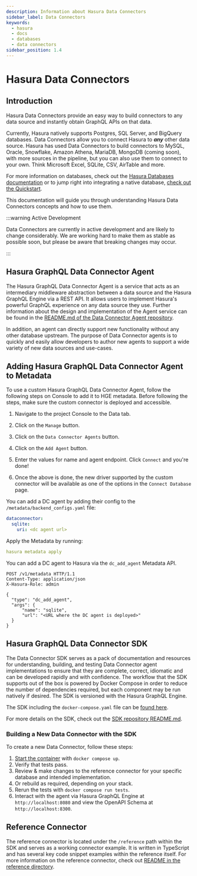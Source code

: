 ```yaml
---
description: Information about Hasura Data Connectors
sidebar_label: Data Connectors
keywords:
  - hasura
  - docs
  - databases
  - data connectors
sidebar_position: 1.4
---
```



# Hasura Data Connectors

## Introduction

Hasura Data Connectors provide an easy way to build connectors to any data source and instantly obtain GraphQL APIs on
that data.

Currently, Hasura natively supports Postgres, SQL Server, and BigQuery databases. Data Connectors allow you to connect
Hasura to **_any_** other data source. Hasura has used Data Connectors to build connectors to MySQL, Oracle, Snowflake,
Amazon Athena, MariaDB, MongoDB (coming soon), with more sources in the pipeline, but you can also use them to connect
to your own. Think Microsoft Excel, SQLite, CSV, AirTable and more.

For more information on databases, check out the [Hasura Databases documentation](/docs/databases/overview.mdx) or to
jump right into integrating a native database, [check out the Quickstart](/docs/databases/quickstart.mdx).

This documentation will guide you through understanding Hasura Data Connectors concepts and how to use them.

:::warning Active Development

Data Connectors are currently in active development and are likely to change considerably. We are working hard to make
them as stable as possible soon, but please be aware that breaking changes may occur.

:::

## Hasura GraphQL Data Connector Agent

The Hasura GraphQL Data Connector Agent is a service that acts as an intermediary middleware abstraction between a data
source and the Hasura GraphQL Engine via a REST API. It allows users to implement Hasura's powerful GraphQL experience
on any data source they use. Further information about the design and implementation of the Agent service can be found
in the
[README.md of the Data Connector Agent repository](https://github.com/hasura/graphql-engine/blob/master/dc-agents/README.md).

<Thumbnail
  src="/img/databases/data-connector/data-connectors-agent-diagram.png"
  alt="Hasura GraphQL Data Connector Agent diagram"
/>

In addition, an agent can directly support new functionality without any other database upstream. The purpose of Data
Connector agents is to quickly and easily allow developers to author new agents to support a wide variety of new data
sources and use-cases.

## Adding Hasura GraphQL Data Connector Agent to Metadata

To use a custom Hasura GraphQL Data Connector Agent, follow the following steps on Console to add it to HGE metadata.
Before following the steps, make sure the custom connector is deployed and accessible.

<Tabs groupId="user-preference" className="api-tabs">


<TabItem value="console" label="Console">
<ol>
<li>

Navigate to the project Console to the Data tab.

<Thumbnail src="/img/databases/data-connector/data-tab.png" alt="Hasura GraphQL Data Connector Agent diagram" />
</li>
<li>

Click on the `Manage` button.

<Thumbnail
  src="/img/databases/data-connector/manage-db.png"
  alt="Hasura GraphQL Data Connector Agent diagram"
/>
</li>
<li>

Click on the `Data Connector Agents` button.

<Thumbnail
  src="/img/databases/data-connector/connect-agent.png"
  alt="Hasura GraphQL Data Connector Agent diagram"
/>
</li>
<li>

Click on the `Add Agent` button.

<Thumbnail
  src="/img/databases/data-connector/add-agent.png"
  alt="Hasura GraphQL Data Connector Agent diagram"
/>
</li>
<li>

Enter the values for name and agent endpoint. Click `Connect` and you're done!

<Thumbnail
  src="/img/databases/data-connector/connect-final.png"
  alt="Hasura GraphQL Data Connector Agent diagram"
/>
</li>
<li>

Once the above is done, the new driver supported by the custom connector will be available as one of the options
in the `Connect Database` page.

<Thumbnail
  src="/img/databases/data-connector/updated-driver-list.png"
  alt="Hasura GraphQL Data Connector Agent diagram"
/>
</li>
</ol>
</TabItem>

<TabItem value="cli" label="CLI">

You can add a DC agent by adding their config to the `/metadata/backend_configs.yaml` file:

```yaml
dataconnector:
  sqlite:
    uri: <dc agent url>
```

Apply the Metadata by running:

```yaml
hasura metadata apply
```

</TabItem>

<TabItem value="api" label="API">

You can add a DC agent to Hasura via the `dc_add_agent` Metadata API.

```http
POST /v1/metadata HTTP/1.1
Content-Type: application/json
X-Hasura-Role: admin

{
  "type": "dc_add_agent",
  "args": {
      "name": "sqlite",
      "url": "<URL where the DC agent is deployed>"
  }
}
```
</TabItem>
</Tabs>

## Hasura GraphQL Data Connector SDK

The Data Connector SDK serves as a pack of documentation and resources for understanding, building, and testing Data
Connector agent implementations to ensure that they are complete, correct, idiomatic and can be developed rapidly and
with confidence. The workflow that the SDK supports out of the box is powered by Docker Compose in order to reduce the
number of dependencies required, but each component may be run natively if desired. The SDK is versioned with the Hasura
GraphQL Engine.

The SDK including the `docker-compose.yaml` file can be
[found here](https://github.com/hasura/graphql-engine/tree/master/dc-agents/sdk).

For more details on the SDK, check out the
[SDK repository README.md](https://github.com/hasura/graphql-engine/blob/master/dc-agents/sdk/README.md).

### Building a New Data Connector with the SDK

To create a new Data Connector, follow these steps:

1. [Start the container](https://github.com/hasura/graphql-engine/blob/master/dc-agents/sdk/docker-compose.yaml) with
   `docker compose up`.
2. Verify that tests pass.
3. Review & make changes to the reference connector for your specific database and intended implementation.
4. Or rebuild as required, depending on your stack.
5. Rerun the tests with `docker compose run tests`.
6. Interact with the agent via Hasura GraphQL Engine at `http://localhost:8080` and view the OpenAPI Schema at
   `http://localhost:8300`.

## Reference Connector

The reference connector is located under the `/reference` path within the SDK and serves as a working connector example.
It is written in TypeScript and has several key code snippet examples within the reference itself. For more information
on the reference connector, check out
[README in the reference directory](https://github.com/hasura/graphql-engine/tree/master/dc-agents/reference).
